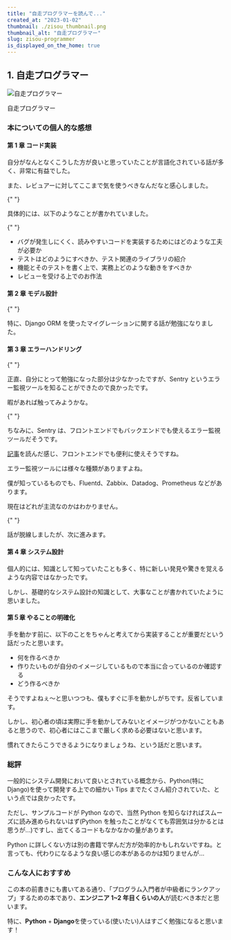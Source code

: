 ```yaml
---
title: "自走プログラマーを読んで..."
created_at: "2023-01-02"
thumbnail: ./zisou_thumbnail.png
thumbnail_alt: "自走プログラマー"
slug: zisou-programmer
is_displayed_on_the_home: true
---
```


## 1. 自走プログラマー

![自走プログラマー](./zisou.jpg)

<BookLink to="https://amzn.to/3ibUg8C">自走プログラマー</BookLink>

### 本についての個人的な感想

#### 第 1 章 コード実装

自分がなんとなくこうした方が良いと思っていたことが言語化されている話が多く、非常に有益でした。

また、レビュアーに対してここまで気を使うべきなんだなと感心しました。

{" "}
<Space mt={3} />

具体的には、以下のようなことが書かれていました。

{" "}
<Space mt={4} />

- バグが発生しにくく、読みやすいコードを実装するためにはどのような工夫が必要か
- テストはどのようにすべきか、テスト関連のライブラリの紹介
- 機能とそのテストを書く上で、実務上どのような動きをすべきか
- レビューを受ける上でのお作法

#### 第 2 章 モデル設計

{" "}
<Space mt={4} />

特に、Django ORM を使ったマイグレーションに関する話が勉強になりました。

#### 第 3 章 エラーハンドリング

{" "}
<Space mt={4} />

正直、自分にとって勉強になった部分は少なかったですが、Sentry というエラー監視ツールを知ることができたので良かったです。

暇があれば触ってみようかな。

{" "}
<Space mt={4} />

ちなみに、Sentry は、フロントエンドでもバックエンドでも使えるエラー監視ツールだそうです。

[記事](https://zenn.dev/mongolyy/scraps/1f943ee83ffea7)を読んだ感じ、フロントエンドでも便利に使えそうですね。

エラー監視ツールには様々な種類がありますよね。

僕が知っているものでも、Fluentd、Zabbix、Datadog、Prometheus などがあります。

現在はどれが主流なのかはわかりません。

{" "}
<Space mt={4} />

話が脱線しましたが、次に進みます。

#### 第 4 章 システム設計

個人的には、知識として知っていたことも多く、特に新しい発見や驚きを覚えるような内容ではなかったです。

しかし、基礎的なシステム設計の知識として、大事なことが書かれていたように思いました。

#### 第５章 やることの明確化

手を動かす前に、以下のことをちゃんと考えてから実装することが重要だという話だったと思います。

- 何を作るべきか
- 作りたいものが自分のイメージしているもので本当に合っているのか確認する
- どう作るべきか

そうですよねぇ〜と思いつつも、僕もすぐに手を動かしがちです。反省しています。

しかし、初心者の頃は実際に手を動かしてみないとイメージがつかないこともあると思うので、初心者にはここまで厳しく求める必要はないと思います。

慣れてきたらこうできるようになりましょうね、という話だと思います。

### 総評

一般的にシステム開発において良いとされている概念から、Python(特に Django)を使って開発する上での細かい Tips までたくさん紹介されていた、という点では良かったです。

<Space mt={2} />

ただし、サンプルコードが Python なので、当然 Python を知らなければスムーズに読み進められないはず(Python を触ったことがなくても雰囲気は分かるとは思うが...)ですし、出てくるコードもなかなかの量があります。

Python に詳しくない方は別の書籍で学んだ方が効率的かもしれないですね。と言っても、代わりになるような良い感じの本があるのかは知りませんが...

### こんな人におすすめ

この本の前書きにも書いてある通り、「プログラム入門者が中級者にランクアップ」するための本であり、**エンジニア 1~2 年目くらいの人**が読むべき本だと思います。

特に、**Python** + **Django**を使っている(使いたい)人はすごく勉強になると思います！
